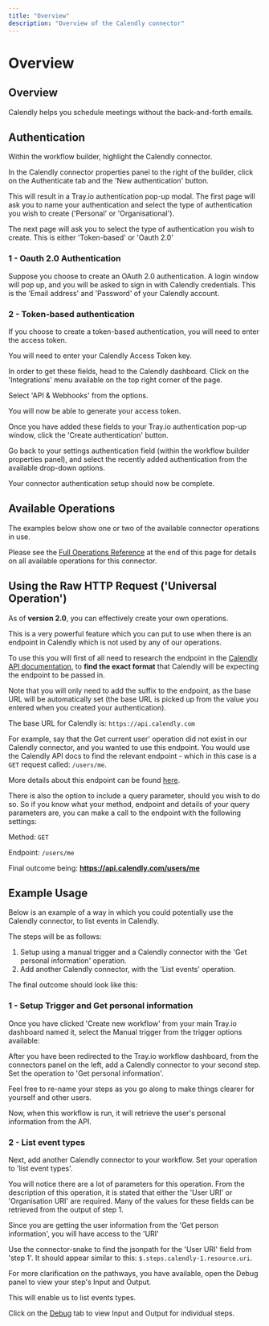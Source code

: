 ```yaml
---
title: "Overview"
description: "Overview of the Calendly connector"
---
```


# Overview

## Overview

Calendly helps you schedule meetings without the back-and-forth emails.

## Authentication

Within the workflow builder, highlight the Calendly connector.

In the Calendly connector properties panel to the right of the builder, click on the Authenticate tab and the 'New authentication' button.

This will result in a Tray.io authentication pop-up modal. The first page will ask you to name your authentication and select the type of authentication you wish to create ('Personal' or 'Organisational').

The next page will ask you to select the type of authentication you wish to create. This is either 'Token-based' or 'Oauth 2.0'

### 1 - Oauth 2.0 Authentication

Suppose you choose to create an OAuth 2.0 authentication. A login window will pop up, and you will be asked to sign in with Calendly credentials. This is the 'Email address' and 'Password' of your Calendly account.

### 2 - Token-based authentication

If you choose to create a token-based authentication, you will need to enter the access token.

You will need to enter your Calendly Access Token key.

In order to get these fields, head to the Calendly dashboard. Click on the 'Integrations' menu available on the top right corner of the page.

Select 'API & Webhooks' from the options.

You will now be able to generate your access token.

Once you have added these fields to your Tray.io authentication pop-up window, click the 'Create authentication' button.

Go back to your settings authentication field (within the workflow builder properties panel), and select the recently added authentication from the available drop-down options.

Your connector authentication setup should now be complete.

## Available Operations

The examples below show one or two of the available connector operations in use.

Please see the [Full Operations Reference](#operationsFull) at the end of this page for details on all available operations for this connector.

## Using the Raw HTTP Request ('Universal Operation')

As of **version 2.0**, you can effectively create your own operations.

This is a very powerful feature which you can put to use when there is an endpoint in Calendly which is not used by any of our operations.

To use this you will first of all need to research the endpoint in the [Calendly API documentation](https://developer.calendly.com/api-docs), to **find the exact format** that Calendly will be expecting the endpoint to be passed in.

Note that you will only need to add the suffix to the endpoint, as the base URL will be automatically set (the base URL is picked up from the value you entered when you created your authentication).

The base URL for Calendly is: `https://api.calendly.com`

For example, say that the Get current user' operation did not exist in our Calendly connector, and you wanted to use this endpoint. You would use the Calendly API docs to find the relevant endpoint - which in this case is a `GET` request called: `/users/me`.

More details about this endpoint can be found [here](https://developer.calendly.com/api-docs/b3A6MTEzMDIyOQ-get-current-user).

There is also the option to include a query parameter, should you wish to do so. So if you know what your method, endpoint and details of your query parameters are, you can make a call to the endpoint with the following settings:

Method: `GET`

Endpoint: `/users/me`

Final outcome being: **https://api.calendly.com/users/me**

## Example Usage

Below is an example of a way in which you could potentially use the Calendly connector, to list events in Calendly.

The steps will be as follows:

1. Setup using a manual trigger and a Calendly connector with the 'Get personal information' operation.
2. Add another Calendly connector, with the 'List events' operation.

The final outcome should look like this:

### 1 - Setup Trigger and Get personal information

Once you have clicked 'Create new workflow' from your main Tray.io dashboard named it, select the Manual trigger from the trigger options available:

After you have been redirected to the Tray.io workflow dashboard, from the connectors panel on the left, add a Calendly connector to your second step. Set the operation to 'Get personal information'.

Feel free to re-name your steps as you go along to make things clearer for yourself and other users.

Now, when this workflow is run, it will retrieve the user's personal information from the API.

### 2 - List event types

Next, add another Calendly connector to your workflow. Set your operation to 'list event types'.

You will notice there are a lot of parameters for this operation. From the description of this operation, it is stated that either the 'User URI' or 'Organisation URI' are required. Many of the values for these fields can be retrieved from the output of step 1.

Since you are getting the user information from the 'Get person information', you will have access to the 'URI'

Use the connector-snake to find the jsonpath for the 'User URI' field from 'step 1'. It should appear similar to this: `$.steps.calendly-1.resource.uri`.

For more clarification on the pathways, you have available, open the Debug panel to view your step's Input and Output.

This will enable us to list events types.

Click on the [Debug](/platform/troubleshooting/logs-and-debugging/) tab to view Input and Output for individual steps.
